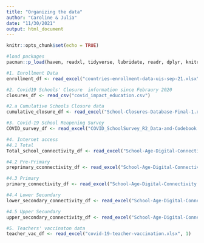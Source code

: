 ```yaml
---
title: "Organizing the data"
author: "Caroline & Julia"
date: "11/30/2021"
output: html_document
---
```


```r
knitr::opts_chunk$set(echo = TRUE)
```


```r
#load packages
pacman::p_load(haven, readxl, tidyverse, lubridate, readr, dplyr, knitr, rvest, tibble, broom, ggplot2, naniar)

```


```r
#1. Enrollment Data
enrollment_df <- read_excel("countries-enrollment-data-uis-sep-21.xlsx")

#2. Covid19 Schools' Closure  information since Febraury 2020
closures_df <- read_csv("covid_impact_education.csv")

#2.a Cumulative Schools Closure data
cumulative_closure_df <- read_excel("School-Closures-Database-Final-1.xlsx", 2)

#3. Covid-19 School Reopening Survey 
COVID_survey_df <- read_excel("COVID_SchoolSurvey_R2_Data-and-Codebook.xlsx", 1)

#4. Internet access
#4.1 Total
Total_school_connectivity_df <- read_excel("School-Age-Digital-Connectivity.xlsx", 2)

#4.2 Pre-Primary
preprimary_cconnectivity_df <- read_excel("School-Age-Digital-Connectivity.xlsx", 3)

#4.3 Primary
primary_connectivity_df <- read_excel("School-Age-Digital-Connectivity.xlsx", 4)

#4.4 Lower Secundary
lower_secondary_connectivity_df <- read_excel("School-Age-Digital-Connectivity.xlsx", 5)

#4.5 Upper Secundary
upper_secondary_connectivity_df <- read_excel("School-Age-Digital-Connectivity.xlsx", 6)

#5. Teachers' vaccinaton data
teacher_vac_df <- read_excel("covid-19-teacher-vaccination.xlsx", 1)



```

